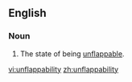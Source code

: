 ==English==
===Noun===
{{en-noun|-}}
# The state of being [[unflappable]].

[[vi:unflappability]]
[[zh:unflappability]]